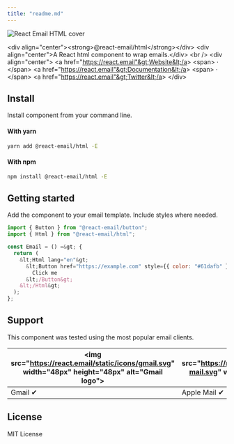 ```yaml
---
title: "readme.md"
---
```


![React Email HTML cover](https://react.email/static/covers/html.png)

&lt;div align="center"&gt;&lt;strong&gt;@react-email/html&lt;/strong&gt;&lt;/div&gt;
&lt;div align="center"&gt;A React html component to wrap emails.&lt;/div&gt;
&lt;br /&gt;
&lt;div align="center"&gt;
&lt;a href="https://react.email"&gt;Website&lt;/a&gt; 
&lt;span&gt; · &lt;/span&gt;
&lt;a href="https://react.email"&gt;Documentation&lt;/a&gt; 
&lt;span&gt; · &lt;/span&gt;
&lt;a href="https://react.email"&gt;Twitter&lt;/a&gt;
&lt;/div&gt;

## Install

Install component from your command line.

#### With yarn

```sh
yarn add @react-email/html -E
```

#### With npm

```sh
npm install @react-email/html -E
```

## Getting started

Add the component to your email template. Include styles where needed.

```jsx
import { Button } from "@react-email/button";
import { Html } from "@react-email/html";

const Email = () =&gt; {
  return (
    &lt;Html lang="en"&gt;
      &lt;Button href="https://example.com" style={{ color: "#61dafb" }}&gt;
        Click me
      &lt;/Button&gt;
    &lt;/Html&gt;
  );
};
```

## Support

This component was tested using the most popular email clients.

| &lt;img src="https://react.email/static/icons/gmail.svg" width="48px" height="48px" alt="Gmail logo"&gt; | &lt;img src="https://react.email/static/icons/apple-mail.svg" width="48px" height="48px" alt="Apple Mail"&gt; | &lt;img src="https://react.email/static/icons/outlook.svg" width="48px" height="48px" alt="Outlook logo"&gt; | &lt;img src="https://react.email/static/icons/yahoo-mail.svg" width="48px" height="48px" alt="Yahoo! Mail logo"&gt; | &lt;img src="https://react.email/static/icons/hey.svg" width="48px" height="48px" alt="HEY logo"&gt; | &lt;img src="https://react.email/static/icons/superhuman.svg" width="48px" height="48px" alt="Superhuman logo"&gt; |
| -------------------------------------------------------------------------------------------------- | ------------------------------------------------------------------------------------------------------- | ------------------------------------------------------------------------------------------------------ | ------------------------------------------------------------------------------------------------------------- | ---------------------------------------------------------------------------------------------- | ------------------------------------------------------------------------------------------------------------ |
| Gmail ✔                                                                                           | Apple Mail ✔                                                                                           | Outlook ✔                                                                                             | Yahoo! Mail ✔                                                                                                | HEY ✔                                                                                         | Superhuman ✔                                                                                                |

## License

MIT License
